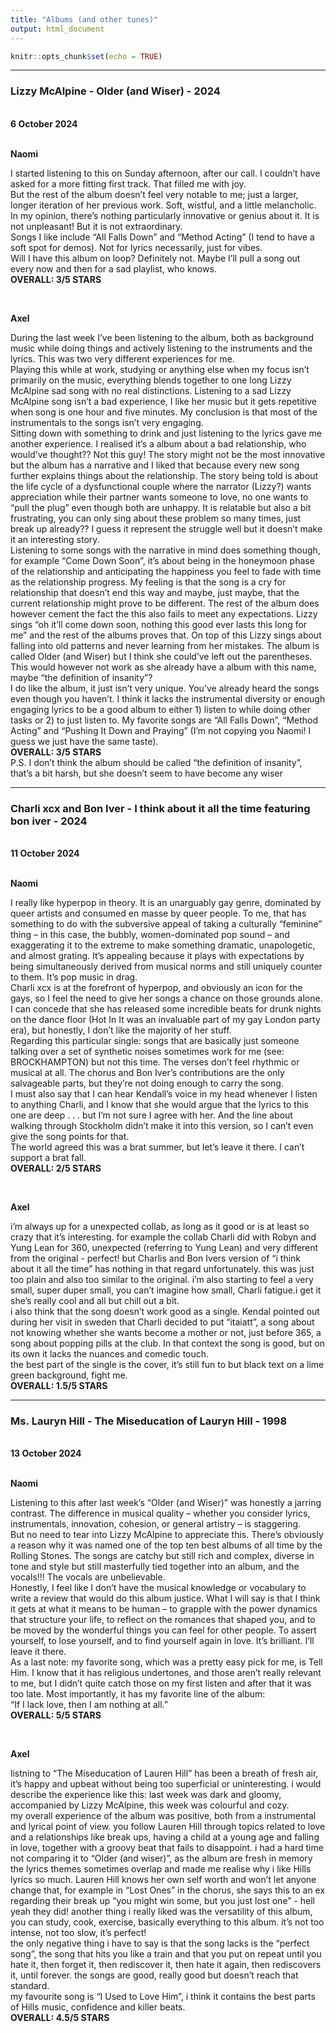 ```yaml
---
title: "Albums (and other tunes)"
output: html_document
---
```


```r
knitr::opts_chunk$set(echo = TRUE)
```
----


### Lizzy McAlpine - Older (and Wiser) - 2024  
<br>
**6 October 2024**

<br>
**Naomi**

I started listening to this on Sunday afternoon, after our call. I couldn't have asked for a more fitting first track. That filled me with joy. 
<br>
But the rest of the album doesn't feel very notable to me; just a larger, longer iteration of her previous work. Soft, wistful, and a little melancholic. In my opinion, there's nothing particularly innovative or genius about it. It is not unpleasant! But it is not extraordinary. 
<br>
Songs I like include "All Falls Down" and "Method Acting" (I tend to have a soft spot for demos). Not for lyrics necessarily, just for vibes. 
<br>
Will I have this album on loop? Definitely not. Maybe I'll pull a song out every now and then for a sad playlist, who knows. 
<br>
**OVERALL: 3/5 STARS** 

<br>

**Axel**

During the last week I've been listening to the album, both as background music while doing things and actively listening to the instruments and the lyrics. This was two very different experiences for me.
<br>
Playing this while at work, studying or anything else when my focus isn't primarily on the music, everything blends together to one long Lizzy McAlpine sad song with no real distinctions. Listening to a sad Lizzy McAlpine song isn't a bad experience, I like her music but it gets repetitive when  song is one hour and five minutes. My conclusion is that most of the instrumentals to the songs isn't very engaging.
<br>
Sitting down with something to drink and just listening to the lyrics gave me another experience. I realised it's a album about a bad relationship, who would've thought?? Not this guy! The story might not be the most innovative but the album has a narrative and I liked that because every new song further explains things about the relationship. The story being told is about the life cycle of a dysfunctional couple where the narrator (Lizzy?) wants appreciation while their partner wants someone to love, no one wants to "pull the plug" even though both are unhappy. It is relatable but also a bit frustrating, you can only sing about these problem so many times, just break up already?? I guess it represent the struggle well but it doesn't make it an interesting story.
<br>
Listening to some songs with the narrative in mind does something though, for example "Come Down Soon", it's about being in the honeymoon phase of the relationship and anticipating the happiness you feel to fade with time as the relationship progress. My feeling is that the song is a cry for relationship that doesn't end this way and maybe, just maybe, that the current relationship might prove to be different. The rest of the album does however cement the fact the this also fails to meet any expectations. Lizzy sings "oh it'll come down soon, nothing this good ever lasts this long for me" and the rest of the albums proves that. On top of this Lizzy sings about falling into old patterns and never learning from her mistakes. The album is called Older (and Wiser) but I think she could've left out the parentheses. This would however not work as she already have a album with this name, maybe "the definition of insanity"? 
<br>
I do like the album, it just isn't very unique. You've already heard the songs even though you haven't. I think it lacks the instrumental diversity or enough engaging lyrics to be a good album to either 1) listen to while doing other tasks or 2) to just listen to. My favorite songs are "All Falls Down", "Method Acting" and "Pushing It Down and Praying" (I'm not copying you Naomi! I guess we just have the same taste).
<br>
**OVERALL: 3/5 STARS** 
<br>
P.S. I don't think the album should be called "the definition of insanity", that's a bit harsh, but she doesn't seem to have become any wiser


----


### Charli xcx and Bon Iver - I think about it all the time featuring bon iver - 2024  
<br>
**11 October 2024**

<br>
**Naomi**  

I really like hyperpop in theory. It is an unarguably gay genre, dominated by queer artists and consumed en masse by queer people. To me, that has something to do with the subversive appeal of taking a culturally "feminine" thing -- in this case, the bubbly, women-dominated pop sound -- and exaggerating it to the extreme to make something dramatic, unapologetic, and almost grating. It's appealing because it plays with expectations by being simultaneously derived from musical norms and still uniquely counter to them. It's pop music in drag. 
<br>
Charli xcx is at the forefront of hyperpop, and obviously an icon for the gays, so I feel the need to give her songs a chance on those grounds alone. I can concede that she has released some incredible beats for drunk nights on the dance floor (Hot In It was an invaluable part of my gay London party era), but honestly, I don't like the majority of her stuff.
<br>
Regarding this particular single: songs that are basically just someone talking over a set of synthetic noises sometimes work for me (see: BROCKHAMPTON) but not this time. The verses don't feel rhythmic or musical at all. The chorus and Bon Iver's contributions are the only salvageable parts, but they're not doing enough to carry the song.
<br>
I must also say that I can hear Kendall's voice in my head whenever I listen to anything Charli, and I know that she would argue that the lyrics to this one are deep . . . but I'm not sure I agree with her. And the line about walking through Stockholm didn't make it into this version, so I can't even give the song points for that.
<br>
The world agreed this was a brat summer, but let's leave it there. I can't support a brat fall.
<br>
**OVERALL: 2/5 STARS**

<br>

**Axel**

i’m always up for a unexpected collab, as long as it good or is at least so crazy that it’s interesting. for example the collab Charli did with Robyn and Yung Lean for 360, unexpected (referring to Yung Lean) and very different from the original - perfect! but Charlis and Bon Ivers version of “i think about it all the time” has nothing in that regard unfortunately. this was just too plain and also too similar to the original. i’m also starting to feel a very small, super duper small, you can’t imagine how small, Charli fatigue.i get it she’s really cool and all but chill out a bit.
<br>
i also think that the song doesn’t work good as a single. Kendal pointed out during her visit in sweden that Charli decided to put “itaiatt”, a song about not knowing whether she wants become a mother or not, just before 365, a song about popping pills at the club. In that context the song is good, but on its own it lacks the nuances and comedic touch.
<br>
the best part of the single is the cover, it’s still fun to but black text on a lime green background, fight me.
<br>
**OVERALL: 1.5/5 STARS** 


----


### Ms. Lauryn Hill - The Miseducation of Lauryn Hill - 1998 
<br>
**13 October 2024**

<br>
**Naomi**  

Listening to this after last week's "Older (and Wiser)" was honestly a jarring contrast. The difference in musical quality -- whether you consider lyrics, instrumentals, innovation, cohesion, or general artistry -- is staggering.
<br>
But no need to tear into Lizzy McAlpine to appreciate this. There's obviously a reason why it was named one of the top ten best albums of all time by the Rolling Stones. The songs are catchy but still rich and complex, diverse in tone and style but still masterfully tied together into an album, and the vocals!!! The vocals are unbelievable.
<br>
Honestly, I feel like I don't have the musical knowledge or vocabulary to write a review that would do this album justice. What I will say is that I think it gets at what it means to be human -- to grapple with the power dynamics that structure your life, to reflect on the romances that shaped you, and to be moved by the wonderful things you can feel for other people. To assert yourself, to lose yourself, and to find yourself again in love. It's brilliant. I'll leave it there.
<br>
As a last note: my favorite song, which was a pretty easy pick for me, is Tell Him. I know that it has religious undertones, and those aren't really relevant to me, but I didn't quite catch those on my first listen and after that it was too late. Most importantly, it has my favorite line of the album:
<br>
"If I lack love, then I am nothing at all."
<br>
**OVERALL: 5/5 STARS**

<br>

**Axel**

listning to “The Miseducation of Lauren Hill” has been a breath of fresh air, it’s happy and upbeat without being too superficial or uninteresting. i would describe the experience like this: last week was dark and gloomy, accompanied by Lizzy McAlpine, this week was colourful and cozy.
<br>
my overall experience of the album was positive, both from a instrumental and lyrical point of view. you follow Lauren Hill through topics related to love and a relationships like break ups, having a child at a young age and falling in love, together with a groovy beat that fails to disappoint. i had a hard time not comparing it to “Older (and wiser)”, as the album are fresh in memory the lyrics themes sometimes overlap and made me realise why i like Hills lyrics so much. Lauren Hill knows her own self worth and won’t let anyone change that, for example in “Lost Ones” in the chorus, she says this to an ex regarding their break up “you might win some, but you just lost one” - hell yeah they did! another thing i really liked was the versatility of this album, you can study, cook, exercise, basically everything to this album. it’s not too intense, not too slow, it’s perfect!
<br>
the only negative thing i have to say is that the song lacks is the “perfect song”, the song that hits you like a train and that you put on repeat until you hate it, then forget it, then rediscover it, then hate it again, then rediscovers it,  until forever. the songs are good, really good but doesn’t reach that standard.
<br>
my favourite song is “I Used to Love Him”, i think it contains the best parts of Hills music, confidence and killer beats.
<br>
**OVERALL: 4.5/5 STARS** 
<br>